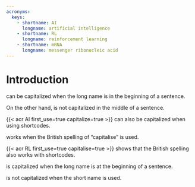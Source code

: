 ```yaml
---
acronyms:
  keys:
    - shortname: AI
      longname: artificial intelligence
    - shortname: RL
      longname: reinforcement learning
    - shortname: mRNA
      longname: messenger ribonucleic acid
---
```


# Introduction {#intro}

\acr[capitalize]{RL} can be capitalized when the long name is in the beginning of a sentence.

On the other hand, \acr{AI} is not capitalized in the middle of a sentence.

{{< acr AI first_use=true capitalize=true >}} can also be capitalized when using shortcodes. 

\acr[capitalise=true, first_use=true]{RL} works when the British spelling of "capitalise" is used.

{{< acr RL first_use=true capitalise=true >}} shows that the British spelling also works with shortcodes.

\acr[capitalise=true]{mRNA} is capitalized when the long name is at the beginning of a sentence.

\acr[capitalize=true]{mRNA} is not capitalized when the short name is used.
